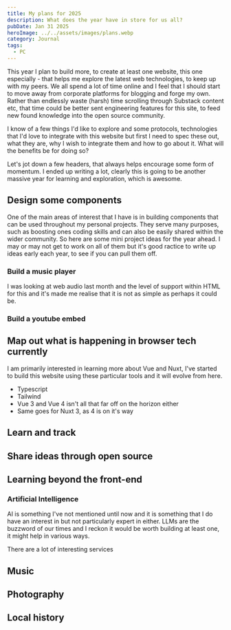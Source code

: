 ```yaml
---
title: My plans for 2025
description: What does the year have in store for us all?
pubDate: Jan 31 2025
heroImage: ../../assets/images/plans.webp
category: Journal
tags:
  - PC
---
```


This year I plan to build more, to create at least one website, this one especially - that helps me explore the latest web technologies, to keep up with my peers. We all spend a lot of time online and I feel that I should start to move away from corporate platforms for blogging and forge my own. Rather than endlessly waste (harsh) time scrolling through Substack content etc, that time could be better sent engineering features for this site, to feed new found knowledge into the open source community.

I know of a few things I'd like to explore and some protocols, technologies that I'd love to integrate with this website but first I need to spec these out, what they are, why I wish to integrate them and how to go about it. What will the benefits be for doing so?

Let's jot down a few headers, that always helps encourage some form of momentum. I ended up writing a lot, clearly this is going to be another massive year for learning and exploration, which is awesome.

## Design some components

One of the main areas of interest that I have is in building components that can be used throughout my personal projects. They serve many purposes, such as boosting ones coding skills and can also be easily shared within the wider community. So here are some mini project ideas for the year ahead. I may or may not get to work on all of them but it's good ractice to write up ideas early each year, to see if you can pull them off.

### Build a music player

I was looking at web audio last month and the level of support within HTML for this and it's made me realise that it is not as simple as perhaps it could be.

### Build a youtube embed

## Map out what is happening in browser tech currently

I am primarily interested in learning more about Vue and Nuxt, I've started to build this website using these particular tools and it will evolve from here.

- Typescript
- Tailwind
- Vue 3 and Vue 4 isn't all that far off on the horizon either
- Same goes for Nuxt 3, as 4 is on it's way

## Learn and track

## Share ideas through open source

## Learning beyond the front-end

### Artificial Intelligence

AI is something I've not mentioned until now and it is something that I do have an interest in but not particularly expert in either. LLMs are the buzzword of our times and I reckon it would be worth building at least one, it might help in various ways.

There are a lot of interesting services

## Music

## Photography

## Local history
